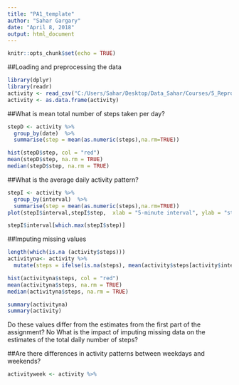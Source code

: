 ---
title: "PA1_template"
author: "Sahar Gargary"
date: "April 8, 2018"
output: html_document
---

```{r setup, include=FALSE}
knitr::opts_chunk$set(echo = TRUE)
```


##Loading and preprocessing the data 

```{r Loading and preprocessing the data}
library(dplyr)
library(readr)
activity <- read_csv("C:/Users/Sahar/Desktop/Data_Sahar/Courses/5_Reproducible Research/W2_Markdown & knitr/HW/activity.csv")
activity <- as.data.frame(activity)

```
##What is mean total number of steps taken per day?


```{r What is mean total number of steps taken per day, fig.path = "/figs/"}
stepD <- activity %>%
  group_by(date)  %>%
  summarise(step = mean(as.numeric(steps),na.rm=TRUE))

hist(stepD$step, col = "red")
mean(stepD$step, na.rm = TRUE)
median(stepD$step, na.rm = TRUE)

```

##What is the average daily activity pattern?

```{r What is the average daily activity pattern, fig.path = "/figs/"}
stepI <- activity %>%
  group_by(interval)  %>%
  summarise(step = mean(as.numeric(steps),na.rm=TRUE))
plot(stepI$interval,stepI$step,  xlab = "5-minute interval", ylab = "steps taken", type = "l")

stepI$interval[which.max(stepI$step)]

```
##Imputing missing values

```{r Imputing missing values, fig.path = "/figs/"}
length(which(is.na (activity$steps)))
activityna<- activity %>%
  mutate(steps = ifelse(is.na(steps), mean(activity$steps[activity$interval == interval],na.rm=TRUE), steps ))

hist(activityna$steps, col = "red")
mean(activityna$steps, na.rm = TRUE)
median(activityna$steps, na.rm = TRUE)

summary(activityna)
summary(activity)
```
Do these values differ from the estimates from the first part of the assignment? No
What is the impact of imputing missing data on the estimates of the total daily number of steps?

##Are there differences in activity patterns between weekdays and weekends?

```{r Are there differences in activity patterns between weekdays and weekends, fig.path = "/figs/"}
activityweek <- activity %>%
 
```
